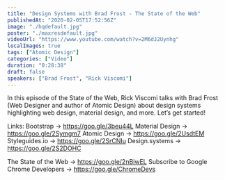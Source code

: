 ```yaml
---
title: "Design Systems with Brad Frost - The State of the Web"
publishedAt: "2020-02-05T17:52:56Z"
image: "./hqdefault.jpg"
poster: "./maxresdefault.jpg"
videoUrl: "https://www.youtube.com/watch?v=2M6dJ2Uynhg"
localImages: true
tags: ["Atomic Design"]
categories: ["Video"]
duration: "0:28:38"
draft: false
speakers: ["Brad Frost", "Rick Viscomi"]
---
```


In this episode of the State of the Web, Rick Viscomi talks with Brad Frost (Web Designer and author of Atomic Design) about design systems highlighting web design, material design, and more. Let’s get started!

Links:
Bootstrap → https://goo.gle/3beu44L
Material Design → https://goo.gle/2Symgm7
Atomic Design → https://goo.gle/2UsdtEM
Styleguides.io → https://goo.gle/2SrCNIu
Design.systems → https://goo.gle/2S2DOHC

The State of the Web → https://goo.gle/2nBiwEL
Subscribe to Google Chrome Developers → https://goo.gle/ChromeDevs
